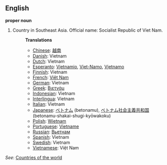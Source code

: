 ==English==

'''proper noun'''

# Country in Southeast Asia. Official name: Socialist Republic of Viet Nam.
#:'''Translations'''
#:*[[Chinese]]: [[越南]]
#:*[[Danish]]: Vietnam
#:*[[Dutch]]: Vietnam
#:*[[Esperanto]]: [[Vjetnamio]], [[Vjet-Namo]], [[Vjetnamo]]
#:*[[Finnish]]: Vietnam
#:*[[French]]: [[Viêt Nam]]
#:*[[German]]: Vietnam
#:*[[Greek]]: [[Βιετνάμ]]
#:*[[Indonesian]]: Vietnam
#:*[[Interlingua]]: Vietnam
#:*[[Italian]]: Vietnam
#:*[[Japanese]]: [[ベトナム]] (betonamu), [[ベトナム]][[社会]][[主義]][[共和国]] (betonamu-shakai-shugi-kyōwakoku)
#:*[[Polish]]: [[Wietnam]]
#:*[[Portuguese]]: [[Vietname]]
#:*[[Russian]]: [[Вьетнам]]
#:*[[Spanish]]: Vietnam
#:*[[Swedish]]: Vietnam
#:*[[Vietnamese]]: Việt Nam
''See'': [[Countries of the world]]